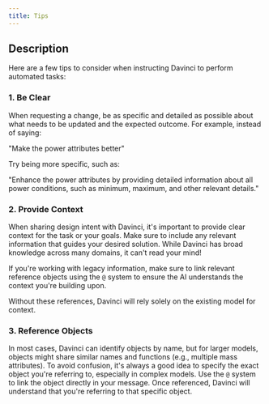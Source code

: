 ```yaml
---
title: Tips
---
```


## Description
Here are a few tips to consider when instructing Davinci to perform automated tasks:

### 1. Be Clear
When requesting a change, be as specific and detailed as possible about what needs to be updated and the expected outcome. For example, instead of saying:

"Make the power attributes better"

Try being more specific, such as:

"Enhance the power attributes by providing detailed information about all power conditions, such as minimum, maximum, and other relevant details."

### 2. Provide Context
When sharing design intent with Davinci, it's important to provide clear context for the task or your goals. Make sure to include any relevant information that guides your desired solution. While Davinci has broad knowledge across many domains, it can't read your mind!

If you're working with legacy information, make sure to link relevant reference objects using the `@` system to ensure the AI understands the context you're building upon.

<Note>Without these references, Davinci will rely solely on the existing model for context.</Note>

### 3. Reference Objects
In most cases, Davinci can identify objects by name, but for larger models, objects might share similar names and functions (e.g., multiple mass attributes). To avoid confusion, it's always a good idea to specify the exact object you're referring to, especially in complex models. Use the `@` system to link the object directly in your message. Once referenced, Davinci will understand that you're referring to that specific object.

